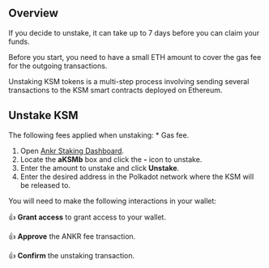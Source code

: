 
## Overview

If you decide to unstake, it can take up to 7 days before you can claim your funds.

<Callout>
Before you start, you need to have a small ETH amount to cover the gas fee for the outgoing transactions.

Unstaking KSM tokens is a multi-step process involving sending several transactions to the KSM smart contracts deployed on Ethereum.
</Callout>

## Unstake KSM

<Callout type="warning" emoji="❗">
The following fees applied when unstaking:
* Gas fee. 
</Callout>

1. Open [Ankr Staking Dashboard](https://www.ankr.com/staking/dashboard/).
2. Locate the **aKSMb** box and click the **-** icon to unstake.
3. Enter the amount to unstake and click **Unstake**.
4. Enter the desired address in the Polkadot network where the KSM will be released to.

You will need to make the following interactions in your wallet:

👍 **Grant access** to grant access to your wallet.

👍 **Approve** the ANKR fee transaction.

👍 **Confirm** the unstaking transaction.